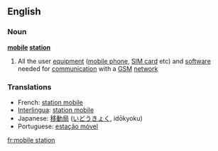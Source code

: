 ==English==

===Noun===
'''[[mobile]] [[station]]'''

# {{telecommunications}} All the user [[equipment]] ([[mobile phone]], [[SIM card]] etc) and [[software]] needed for [[communication]] with a [[GSM]] [[network]]

===Translations===
{{rfc-level|Translations at L3+ (AutoFormat would have corrected level of Translations)}}
*French: [[station mobile]] {{f}}
*[[Interlingua]]: [[station mobile]]
*Japanese: [[移動局]] ([[いどうきょく]], idōkyoku)
*Portuguese: [[estação móvel]] {{f}}

[[fr:mobile station]]